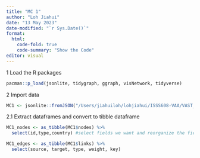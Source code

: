 ```yaml
---
title: "MC 1"
author: "Loh Jiahui"
date: "13 May 2023"
date-modified: "`r Sys.Date()`"
format:
  html: 
    code-fold: true
    code-summary: "Show the Code"
editor: visual
---
```


1 Load the R packages

```r
pacman::p_load(jsonlite, tidygraph, ggraph, visNetwork, tidyverse)
```

2 Import data

```r
MC1 <- jsonlite::fromJSON("/Users/jiahuiloh/lohjiahui/ISSS608-VAA/VAST_Challenge/MC1/data/MC1.json")
```

2.1 Extract dataframes and convert to tibble dataframe

```r
MC1_nodes <- as_tibble(MC1$nodes) %>%
  select(id,type,country) #select fields we want and reorganize the fields moving id forward
```

```r
MC1_edges <- as_tibble(MC1$links) %>%
  select(source, target, type, weight, key)
```

